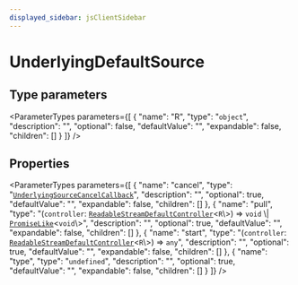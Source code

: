 ```yaml
---
displayed_sidebar: jsClientSidebar
---
```



# UnderlyingDefaultSource

## Type parameters

<ParameterTypes parameters={[
  {
    "name": "R",
    "type": "`object`",
    "description": "",
    "optional": false,
    "defaultValue": "",
    "expandable": false,
    "children": []
  }
]} />

## Properties

<ParameterTypes parameters={[
  {
    "name": "cancel",
    "type": "[`UnderlyingSourceCancelCallback`](internal.UnderlyingSourceCancelCallback.mdx)",
    "description": "",
    "optional": true,
    "defaultValue": "",
    "expandable": false,
    "children": []
  },
  {
    "name": "pull",
    "type": "(`controller`: [`ReadableStreamDefaultController`](../../modules/internal.mdx#readablestreamdefaultcontroller)<`R`\\>) => `void` \\| [`PromiseLike`](internal.PromiseLike.mdx)<`void`\\>",
    "description": "",
    "optional": true,
    "defaultValue": "",
    "expandable": false,
    "children": []
  },
  {
    "name": "start",
    "type": "(`controller`: [`ReadableStreamDefaultController`](../../modules/internal.mdx#readablestreamdefaultcontroller)<`R`\\>) => `any`",
    "description": "",
    "optional": true,
    "defaultValue": "",
    "expandable": false,
    "children": []
  },
  {
    "name": "type",
    "type": "`undefined`",
    "description": "",
    "optional": true,
    "defaultValue": "",
    "expandable": false,
    "children": []
  }
]} />
